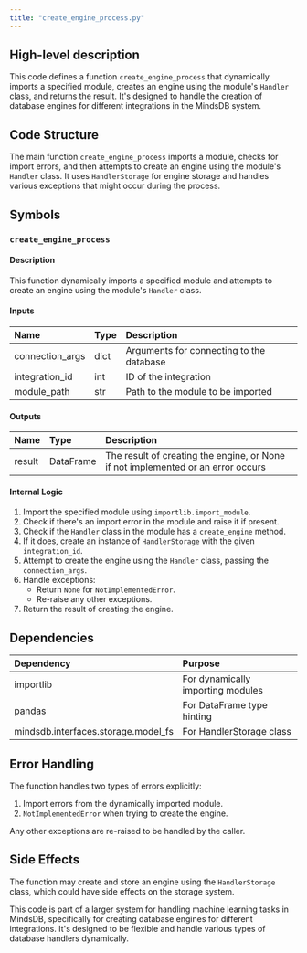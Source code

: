 ```yaml
---
title: "create_engine_process.py"
---
```


## High-level description
This code defines a function `create_engine_process` that dynamically imports a specified module, creates an engine using the module's `Handler` class, and returns the result. It's designed to handle the creation of database engines for different integrations in the MindsDB system.

## Code Structure
The main function `create_engine_process` imports a module, checks for import errors, and then attempts to create an engine using the module's `Handler` class. It uses `HandlerStorage` for engine storage and handles various exceptions that might occur during the process.

## Symbols

### `create_engine_process`
#### Description
This function dynamically imports a specified module and attempts to create an engine using the module's `Handler` class.

#### Inputs
| Name | Type | Description |
|:-----|:-----|:------------|
| connection_args | dict | Arguments for connecting to the database |
| integration_id | int | ID of the integration |
| module_path | str | Path to the module to be imported |

#### Outputs
| Name | Type | Description |
|:-----|:-----|:------------|
| result | DataFrame | The result of creating the engine, or None if not implemented or an error occurs |

#### Internal Logic
1. Import the specified module using `importlib.import_module`.
2. Check if there's an import error in the module and raise it if present.
3. Check if the `Handler` class in the module has a `create_engine` method.
4. If it does, create an instance of `HandlerStorage` with the given `integration_id`.
5. Attempt to create the engine using the `Handler` class, passing the `connection_args`.
6. Handle exceptions:
   - Return `None` for `NotImplementedError`.
   - Re-raise any other exceptions.
7. Return the result of creating the engine.

## Dependencies
| Dependency | Purpose |
|:-----------|:--------|
| importlib | For dynamically importing modules |
| pandas | For DataFrame type hinting |
| mindsdb.interfaces.storage.model_fs | For HandlerStorage class |

## Error Handling
The function handles two types of errors explicitly:
1. Import errors from the dynamically imported module.
2. `NotImplementedError` when trying to create the engine.

Any other exceptions are re-raised to be handled by the caller.

## Side Effects
The function may create and store an engine using the `HandlerStorage` class, which could have side effects on the storage system.

This code is part of a larger system for handling machine learning tasks in MindsDB, specifically for creating database engines for different integrations. It's designed to be flexible and handle various types of database handlers dynamically.
